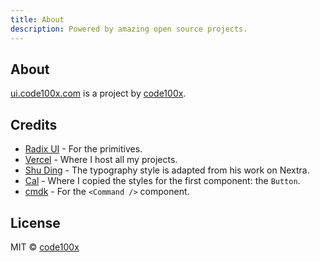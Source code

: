 ```yaml
---
title: About
description: Powered by amazing open source projects.
---
```


## About

[ui.code100x.com](https://ui.code100x.com) is a project by [code100x](https://code100x.com).

## Credits

- [Radix UI](https://radix-ui.com) - For the primitives.
- [Vercel](https://vercel.com) - Where I host all my projects.
- [Shu Ding](https://shud.in) - The typography style is adapted from his work on Nextra.
- [Cal](https://cal.com) - Where I copied the styles for the first component: the `Button`.
- [cmdk](https://cmdk.paco.me) - For the `<Command />` component.

## License

MIT © [code100x](https://code100x.com)
